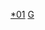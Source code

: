 {{Catnav|頁面分類|各種主題的頁面分類|依中国各省来作的分类|中国各省行政区划|广西行政区划|广西乡级行政区划}}
[[Category:广西乡级行政区划|*01]]
[[Category:中国各省乡镇|G]]